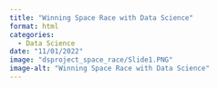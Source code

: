 ```yaml
---
title: "Winning Space Race with Data Science"
format: html
categories:
  - Data Science
date: "11/01/2022"
image: "dsproject_space_race/Slide1.PNG"
image-alt: "Winning Space Race with Data Science"
---
```


